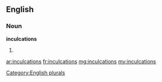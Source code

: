 ==English==

===Noun===
'''inculcations'''

# {{plural of|[[inculcation]]}}

[[Category:English plurals]]

[[ar:inculcations]]
[[fr:inculcations]]
[[mg:inculcations]]
[[my:inculcations]]